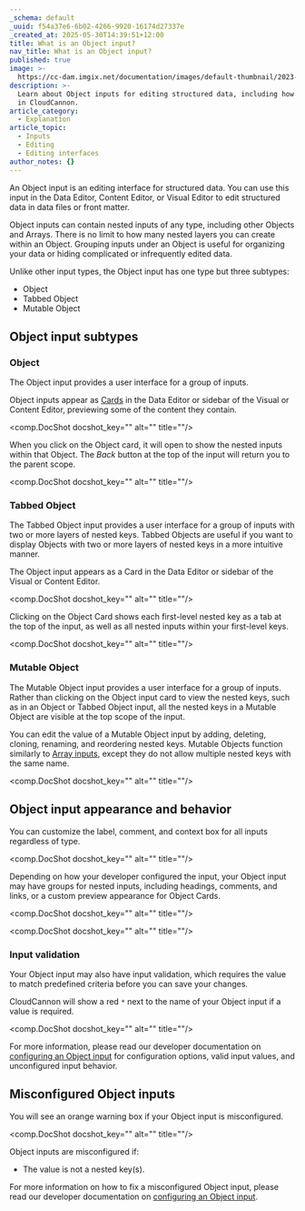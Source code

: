 ```yaml
---
_schema: default
_uuid: f54a37e6-6b02-4266-9920-16174d27337e
_created_at: 2025-05-30T14:39:51+12:00
title: What is an Object input?
nav_title: What is an Object input?
published: true
image: >-
  https://cc-dam.imgix.net/documentation/images/default-thumbnail/2023-Q4/CloudCannon-Documentation-Thumbnail.png
description: >-
  Learn about Object inputs for editing structured data, including how they work
  in CloudCannon.
article_category:
  - Explanation
article_topic:
  - Inputs
  - Editing
  - Editing interfaces
author_notes: {}
---
```

An Object input is an editing interface for structured data. You can use this input in the Data Editor, Content Editor, or Visual Editor to edit structured data in data files or front matter.

Object inputs can contain nested inputs of any type, including other Objects and Arrays. There is no limit to how many nested layers you can create within an Object. Grouping inputs under an Object is useful for organizing your data or hiding complicated or infrequently edited data.

Unlike other input types, the Object input has one type but three subtypes:

* Object
* Tabbed Object
* Mutable Object

## Object input subtypes

### Object

The Object input provides a user interface for a group of inputs.

Object inputs appear as [Cards](/documentation/articles/configure-your-card-previews/) in the Data Editor or sidebar of the Visual or Content Editor, previewing some of the content they contain.

<comp.DocShot docshot_key="" alt="" title=""/>

When you click on the Object card, it will open to show the nested inputs within that Object. The *Back* button at the top of the input will return you to the parent scope.

<comp.DocShot docshot_key="" alt="" title=""/>

### Tabbed Object

The Tabbed Object input provides a user interface for a group of inputs with two or more layers of nested keys. Tabbed Objects are useful if you want to display Objects with two or more layers of nested keys in a more intuitive manner.

The Object input appears as a Card in the Data Editor or sidebar of the Visual or Content Editor.

<comp.DocShot docshot_key="" alt="" title=""/>

Clicking on the Object Card shows each first-level nested key as a tab at the top of the input, as well as all nested inputs within your first-level keys.

<comp.DocShot docshot_key="" alt="" title=""/>

### Mutable Object

The Mutable Object input provides a user interface for a group of inputs. Rather than clicking on the Object input card to view the nested keys, such as in an Object or Tabbed Object input, all the nested keys in a Mutable Object are visible at the top scope of the input.

You can edit the value of a Mutable Object input by adding, deleting, cloning, renaming, and reordering nested keys. Mutable Objects function similarly to [Array inputs](/documentation/articles/what-is-an-array-input/), except they do not allow multiple nested keys with the same name.

<comp.DocShot docshot_key="" alt="" title=""/>

## Object input appearance and behavior

You can customize the label, comment, and context box for all inputs regardless of type.

<comp.DocShot docshot_key="" alt="" title=""/>

Depending on how your developer configured the input, your Object input may have groups for nested inputs, including headings, comments, and links, or a custom preview appearance for Object Cards.

<comp.DocShot docshot_key="" alt="" title=""/>

<comp.DocShot docshot_key="" alt="" title=""/>

### Input validation

Your Object input may also have input validation, which requires the value to match predefined criteria before you can save your changes.

CloudCannon will show a red `*` next to the name of your Object input if a value is required.

<comp.DocShot docshot_key="" alt="" title=""/>

For more information, please read our developer documentation on [configuring an Object input](/documentation/articles/configure-an-object-input/) for configuration options, valid input values, and unconfigured input behavior.

## Misconfigured Object inputs

You will see an orange warning box if your Object input is misconfigured.

<comp.DocShot docshot_key="" alt="" title=""/>

Object inputs are misconfigured if:

* The value is not a nested key(s).

For more information on how to fix a misconfigured Object input, please read our developer documentation on [configuring an Object input](/documentation/articles/configure-an-object-input/).